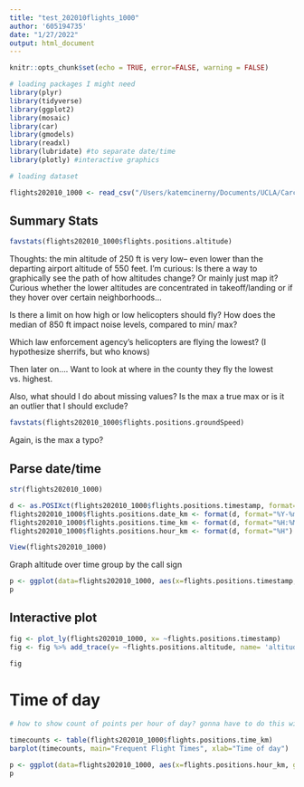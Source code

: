 ```yaml
---
title: "test_202010flights_1000"
author: '605194735'
date: "1/27/2022"
output: html_document
---
```


```r
knitr::opts_chunk$set(echo = TRUE, error=FALSE, warning = FALSE)
```

```r
# loading packages I might need
library(plyr)
library(tidyverse)
library(ggplot2)
library(mosaic)
library(car)
library(gmodels)
library(readxl)
library(lubridate) #to separate date/time
library(plotly) #interactive graphics
```


```r
# loading dataset

flights202010_1000 <- read_csv("/Users/katemcinerny/Documents/UCLA/Carceral_ecologies/heli_data/data/csv/202010flights_1000.csv")
```

## Summary Stats

```r
favstats(flights202010_1000$flights.positions.altitude)
```

Thoughts: the min altitude of 250 ft is very low-- even lower than the departing airport altitude of 550 feet.
I'm curious: Is there a way to graphically see the path of how altitudes change? Or mainly just map it? Curious whether the lower altitudes are concentrated in takeoff/landing or if they hover over certain neighborhoods…

Is there a limit on how high or low helicopters should fly? How does the median of 850 ft impact noise levels, compared to min/ max?

Which law enforcement agency's helicopters are flying the lowest? (I hypothesize sherrifs, but who knows)

Then later on.... Want to look at where in the county they fly the lowest vs. highest.

Also, what should I do about missing values?
Is the max a true max or is it an outlier that I should exclude?




```r
favstats(flights202010_1000$flights.positions.groundSpeed)

```
Again, is the max a typo?


## Parse date/time
```r

str(flights202010_1000)
```


```r

d <- as.POSIXct(flights202010_1000$flights.positions.timestamp, format="%Y-%m-%d %H:%M:%S")
flights202010_1000$flights.positions.date_km <- format(d, format="%Y-%m-%d")
flights202010_1000$flights.positions.time_km <- format(d, format="%H:%M:%S")
flights202010_1000$flights.positions.hour_km <- format(d, format="%H")

View(flights202010_1000)
```



Graph altitude over time
group by the call sign

```r
p <- ggplot(data=flights202010_1000, aes(x=flights.positions.timestamp, y=flights.positions.altitude, group=flights.callsign)) + geom_line() 
p

```

## Interactive plot

```r

fig <- plot_ly(flights202010_1000, x= ~flights.positions.timestamp)
fig <- fig %>% add_trace(y= ~flights.positions.altitude, name= 'altitude', mode= 'lines')

fig
```

# Time of day

```r

# how to show count of points per hour of day? gonna have to do this with a bigger dataset w/ different flights

timecounts <- table(flights202010_1000$flights.positions.time_km)
barplot(timecounts, main="Frequent Flight Times", xlab="Time of day")
```

```r
p <- ggplot(data=flights202010_1000, aes(x=flights.positions.hour_km, group=flights.aircraftRegistration)) + geom_bar() 
p
```

